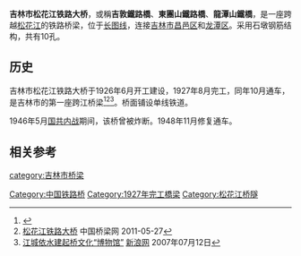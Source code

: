 '''吉林市松花江铁路大桥'''，或稱'''吉敦鐵路橋'''、'''東團山鐵路橋'''、'''龍潭山鐵橋'''，是一座跨越[[松花江|松花江]]的铁路桥梁，位于[[长图铁路|长图线]]，连接[[吉林市|吉林市]][[昌邑区|昌邑区]]和[[龙潭区_(吉林市)|龙潭区]]。采用石墩钢筋结构，共有10孔。

== 历史 ==
吉林市松花江铁路大桥于1926年6月开工建设，1927年8月完工，同年10月通车，是吉林市的第一座跨江桥梁<ref>{{Cite web |url=http://www.lbx777.com/z_ql/jl/qljl021.htm |title=吉林市松花江铁路大桥 |accessdate=2014-11-26 |archive-date=2015-06-04 |archive-url=https://web.archive.org/web/20150604162940/http://lbx777.com/z_ql/jl/qljl021.htm |dead-url=yes }}</ref><ref>[http://www.cnbridge.cn/2011/0503/32821.html 松花江铁路大桥] {{Wayback|url=http://www.cnbridge.cn/2011/0503/32821.html |date=20141203122432 }} 中国桥梁网 2011-05-27</ref><ref>[http://news.sina.com.cn/c/2007-07-12/005712186783s.shtml 江城依水建起桥文化“博物馆”] {{Wayback|url=http://news.sina.com.cn/c/2007-07-12/005712186783s.shtml |date=20200202154452 }} [[新浪网|新浪网]] 2007年07月12日</ref>。桥面铺设单线铁道。

1946年5月[[国共内战|国共内战]]期间，该桥曾被炸断。1948年11月修复通车。

== 相关参考 ==
{{reflist}}

{{吉林市桥梁}}

[[category:吉林市桥梁|category:吉林市桥梁]]
[[Category:中国铁路桥|Category:中国铁路桥]]
[[Category:1927年完工橋梁|Category:1927年完工橋梁]]
[[Category:松花江桥隧|Category:松花江桥隧]]